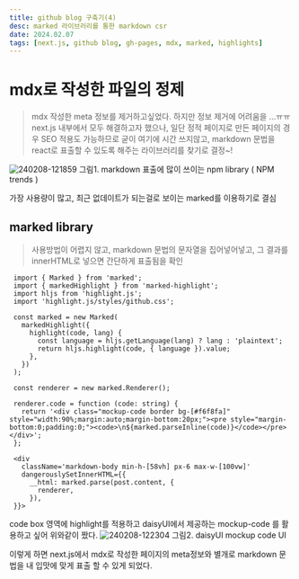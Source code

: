 ```yaml
---
title: github blog 구축기(4)
desc: marked 라이브러리를 통한 markdown csr
date: 2024.02.07
tags: [next.js, github blog, gh-pages, mdx, marked, highlights]
---
```


# mdx로 작성한 파일의 정제

> mdx 작성한 meta 정보를 제거하고싶었다.
> 하지만 정보 제거에 어려움을 ...ㅠㅠ
> next.js 내부에서 모두 해결하고자 했으나, 일단 정적 페이지로 만든 페이지의 경우 SEO 적용도 가능하므로
> 굳이 여기에 시간 쓰지않고, markdown 문법을 react로 표출할 수 있도록 해주는 라이브러리를 찾기로 결정~!

![240208-121859](/posts/2024-02-07/240208-121859.png)
그림1. markdown 표출에 많이 쓰이는 npm library ( NPM trends )

가장 사용량이 많고, 최근 없데이트가 되는걸로 보이는 marked를 이용하기로 결심

## marked library

> 사용방법이 어렵지 않고, markdown 문법의 문자열을 집어넣어넣고, 그 결과를 innerHTML로 넣으면 간단하게 표출됨을 확인

```tsx
 import { Marked } from 'marked';
 import { markedHighlight } from 'marked-highlight';
 import hljs from 'highlight.js';
 import 'highlight.js/styles/github.css';

 const marked = new Marked(
   markedHighlight({
     highlight(code, lang) {
       const language = hljs.getLanguage(lang) ? lang : 'plaintext';
       return hljs.highlight(code, { language }).value;
     },
   })
 );

 const renderer = new marked.Renderer();

 renderer.code = function (code: string) {
   return '<div class="mockup-code border bg-[#f6f8fa]" style="width:90%;margin:auto;margin-bottom:20px;"><pre style="margin-bottom:0;padding:0;"><code>\n${marked.parseInline(code)}</code></pre></div>';
 };

 <div
   className='markdown-body min-h-[58vh] px-6 max-w-[100vw]'
   dangerouslySetInnerHTML={{
     __html: marked.parse(post.content, {
       renderer,
     }),
 }}>
```

code box 영역에 highlight를 적용하고 daisyUI에서 제공하는 mockup-code 를 활용하고 싶어 위와같이 짰다.
![240208-122304](/posts/2024-02-07/240208-122304.png)
그림2. daisyUI mockup code UI

이렇게 하면 next.js에서 mdx로 작성한 페이지의 meta정보와 별개로 markdown 문법을 내 입맛에 맞게 표출 할 수 있게 되었다.
